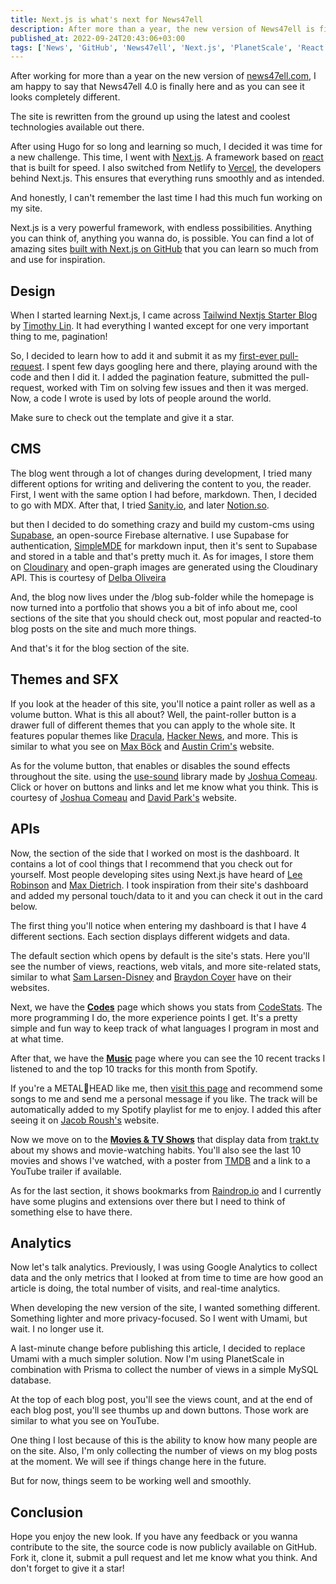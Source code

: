 ```yaml
---
title: Next.js is what's next for News47ell
description: After more than a year, the new version of News47ell is finally here!
published_at: 2022-09-24T20:43:06+03:00
tags: ['News', 'GitHub', 'News47ell', 'Next.js', 'PlanetScale', 'React.js', 'Supabase', 'TailwindCSS']
---
```


After working for more than a year on the new version of [news47ell.com](http://news47ell.com/), I am happy to say that News47ell 4.0 is finally here and as you can see it looks completely different.

The site is rewritten from the ground up using the latest and coolest technologies available out there.

After using Hugo for so long and learning so much, I decided it was time for a new challenge. This time, I went with [Next.js](https://nextjs.org/). A framework based on [react](https://reactjs.org/) that is built for speed. I also switched from Netlify to [Vercel](https://vercel.com/), the developers behind Next.js. This ensures that everything runs smoothly and as intended.

And honestly, I can't remember the last time I had this much fun working on my site.

Next.js is a very powerful framework, with endless possibilities. Anything you can think of, anything you wanna do, is possible. You can find a lot of amazing sites [built with Next.js on GitHub](https://github.com/topics/nextjs) that you can learn so much from and use for inspiration.

## Design

When I started learning Next.js, I came across [Tailwind Nextjs Starter Blog](https://github.com/timlrx/tailwind-nextjs-starter-blog/) by [Timothy Lin](https://www.timlrx.com/). It had everything I wanted except for one very important thing to me, pagination!

So, I decided to learn how to add it and submit it as my [first-ever pull-request](https://github.com/timlrx/tailwind-nextjs-starter-blog/pull/52). I spent few days googling here and there, playing around with the code and then I did it. I added the pagination feature, submitted the pull-request, worked with Tim on solving few issues and then it was merged. Now, a code I wrote is used by lots of people around the world.

Make sure to check out the template and give it a star.

## CMS

The blog went through a lot of changes during development, I tried many different options for writing and delivering the content to you, the reader. First, I went with the same option I had before, markdown. Then, I decided to go with MDX. After that, I tried [Sanity.io](http://sanity.io/), and later [Notion.so](http://notion.so/).

but then I decided to do something crazy and build my custom-cms using [Supabase](https://supabase.com/), an open-source Firebase alternative. I use Supabase for authentication, [SimpleMDE](https://simplemde.com/) for markdown input, then it's sent to Supabase and stored in a table and that's pretty much it. As for images, I store them on [Cloudinary](https://www.news47ell.com/recommends/cloudinary) and open-graph images are generated using the Cloudinary API. This is courtesy of [Delba Oliveira](https://delba.dev/blog/next-blog-generate-og-image)

And, the blog now lives under the /blog sub-folder while the homepage is now turned into a portfolio that shows you a bit of info about me, cool sections of the site that you should check out, most popular and reacted-to blog posts on the site and much more things.

And that's it for the blog section of the site.

## Themes and SFX

If you look at the header of this site, you'll notice a paint roller as well as a volume button. What is this all about? Well, the paint-roller button is a drawer full of different themes that you can apply to the whole site. It features popular themes like [Dracula](https://draculatheme.com/), [Hacker News](https://news.ycombinator.com/), and more. This is similar to what you see on [Max Böck](https://mxb.dev/) and [Austin Crim's](https://next.austincrim.com/) website.

As for the volume button, that enables or disables the sound effects throughout the site. using the [use-sound](https://github.com/joshwcomeau/use-sound) library made by [Joshua Comeau](https://www.joshwcomeau.com/react/announcing-use-sound-react-hook/). Click or hover on buttons and links and let me know what you think. This is courtesy of [Joshua Comeau](https://www.joshwcomeau.com/) and [David Park's](https://davidparks.dev/) website.

## APIs

Now, the section of the side that I worked on most is the dashboard. It contains a lot of cool things that I recommend that you check out for yourself. Most people developing sites using Next.js have heard of [Lee Robinson](https://leerob.io/dashboard) and [Max Dietrich](https://mxd.codes/stats). I took inspiration from their site's dashboard and added my personal touch/data to it and you can check it out in the card below.

<LinkCard url="https://www.news47ell.com/dashboard" />

The first thing you'll notice when entering my dashboard is that I have 4 different sections. Each section displays different widgets and data.

The default section which opens by default is the site's stats. Here you'll see the number of views, reactions, web vitals, and more site-related stats, similar to what [Sam Larsen-Disney](https://sld.codes/stats) and [Braydon Coyer](https://braydoncoyer.dev/stats) have on their websites.

Next, we have the **[Codes](https://www.news47ell.com/dashboard/codes)** page which shows you stats from [CodeStats](https://codestats.net/). The more programming I do, the more experience points I get. It's a pretty simple and fun way to keep track of what languages I program in most and at what time.

After that, we have the **[Music](https://www.news47ell.com/dashboard/music)** page where you can see the 10 recent tracks I listened to and the top 10 tracks for this month from Spotify.

If you're a METAL🤘HEAD like me, then [visit this page](https://www.news47ell.com/recommend/music) and recommend some songs to me and send me a personal message if you like. The track will be automatically added to my Spotify playlist for me to enjoy. I added this after seeing it on [Jacob Roush's](https://roush.io/) website.

Now we move on to the **[Movies & TV Shows](https://www.news47ell.com/dashboard/shows)** that display data from [trakt.tv](http://trakt.tv/) about my shows and movie-watching habits. You'll also see the last 10 movies and shows I've watched, with a poster from [TMDB](https://www.themoviedb.org/) and a link to a YouTube trailer if available.

As for the last section, it shows bookmarks from [Raindrop.io](http://raindrop.io/) and I currently have some plugins and extensions over there but I need to think of something else to have there.

## Analytics

Now let's talk analytics. Previously, I was using Google Analytics to collect data and the only metrics that I looked at from time to time are how good an article is doing, the total number of visits, and real-time analytics.

When developing the new version of the site, I wanted something different. Something lighter and more privacy-focused. So I went with Umami, but wait. I no longer use it.

A last-minute change before publishing this article, I decided to replace Umami with a much simpler solution. Now I'm using PlanetScale in combination with Prisma to collect the number of views in a simple MySQL database.

At the top of each blog post, you'll see the views count, and at the end of each blog post, you'll see thumbs up and down buttons. Those work are similar to what you see on YouTube.

One thing I lost because of this is the ability to know how many people are on the site. Also, I'm only collecting the number of views on my blog posts at the moment. We will see if things change here in the future.

But for now, things seem to be working well and smoothly.

## Conclusion

Hope you enjoy the new look. If you have any feedback or you wanna contribute to the site, the source code is now publicly available on GitHub. Fork it, clone it, submit a pull request and let me know what you think.
And don't forget to give it a star!

<LinkCard url="https://github.com/Music47ell/News47ell" />
